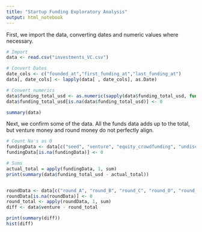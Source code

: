 ```yaml
---
title: "Startup Funding Exploratory Analysis"
output: html_notebook
---
```



First, we import the data, converting dates and numeric values where necessary.

```r
# Import
data <- read.csv("investments_VC.csv")

# Convert Dates
date_cols <- c("founded_at","first_funding_at","last_funding_at")
data[, date_cols] <- lapply(data[ , date_cols], as.Date)

# Convert numerics
data$funding_total_usd <- as.numeric(sapply(data$funding_total_usd, function(x){gsub("[ ,-]", "", x)}, USE.NAMES=FALSE))
data$funding_total_usd[is.na(data$funding_total_usd)] <- 0

summary(data)
```

Next, we confirm some of the data. All the funds data adds up to the total, but venture money and round money do not perfectly align. 

```r
# Count Na's as 0
fundingData <- data[c("seed", "venture", "equity_crowdfunding", "undisclosed", "convertible_note", "debt_financing", "angel", "grant", "private_equity","post_ipo_equity","post_ipo_debt","secondary_market","product_crowdfunding")]
fundingData[is.na(fundingData)] <- 0

# Sums
actual_total = apply(fundingData, 1, sum)
print(summary(data$funding_total_usd - actual_total))


roundData <- data[c("round_A", "round_B", "round_C", "round_D", "round_E", "round_F", "round_G", "round_H")]
roundData[is.na(roundData)] <- 0
round_total <- apply(roundData, 1, sum)
diff <- data$venture - round_total

print(summary(diff))
hist(diff)
```

